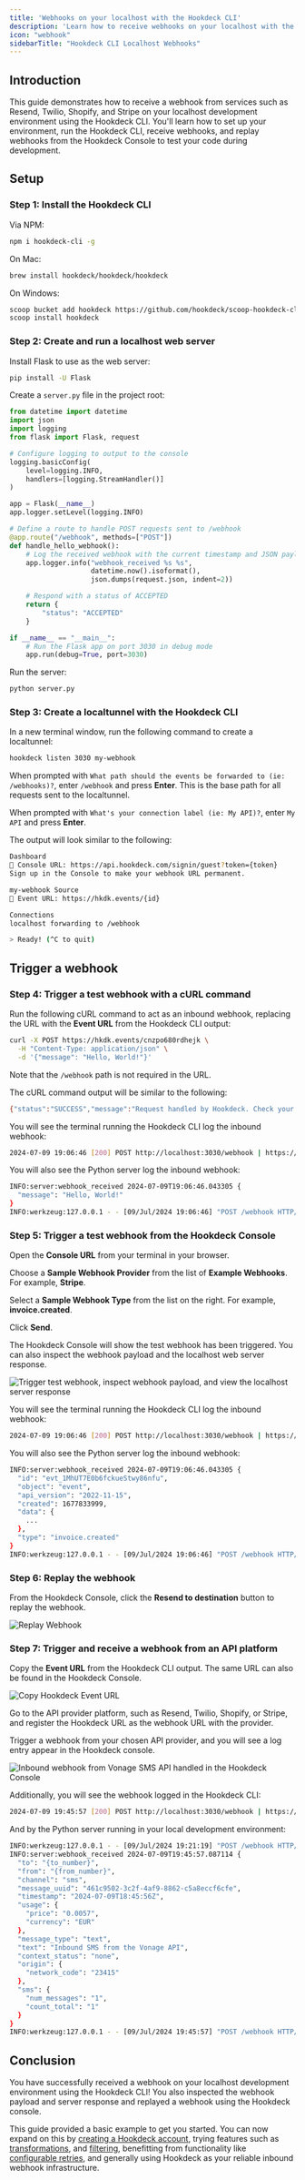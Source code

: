 ```yaml
---
title: 'Webhooks on your localhost with the Hookdeck CLI'
description: 'Learn how to receive webhooks on your localhost with the Hookdeck CLI'
icon: "webhook"
sidebarTitle: "Hookdeck CLI Localhost Webhooks"
---
```


## Introduction

This guide demonstrates how to receive a webhook from services such as Resend, Twilio, Shopify, and Stripe on your localhost development environment using the Hookdeck CLI. You'll learn how to set up your environment, run the Hookdeck CLI, receive webhooks, and replay webhooks from the Hookdeck Console to test your code during development.

## Setup

### Step 1: Install the Hookdeck CLI

Via NPM:

```sh
npm i hookdeck-cli -g
```

On Mac:

```sh
brew install hookdeck/hookdeck/hookdeck
```

On Windows:

```sh
scoop bucket add hookdeck https://github.com/hookdeck/scoop-hookdeck-cli.git
scoop install hookdeck
```

### Step 2: Create and run a localhost web server

Install Flask to use as the web server:

```sh
pip install -U Flask
```

Create a `server.py` file in the project root:

```python
from datetime import datetime
import json
import logging
from flask import Flask, request

# Configure logging to output to the console
logging.basicConfig(
    level=logging.INFO,
    handlers=[logging.StreamHandler()]
)

app = Flask(__name__)
app.logger.setLevel(logging.INFO)

# Define a route to handle POST requests sent to /webhook
@app.route("/webhook", methods=["POST"])
def handle_hello_webhook():
    # Log the received webhook with the current timestamp and JSON payload
    app.logger.info("webhook_received %s %s",
                    datetime.now().isoformat(),
                    json.dumps(request.json, indent=2))

    # Respond with a status of ACCEPTED
    return {
        "status": "ACCEPTED"
    }

if __name__ == "__main__":
    # Run the Flask app on port 3030 in debug mode
    app.run(debug=True, port=3030)
```

Run the server:

```sh
python server.py
```

### Step 3: Create a localtunnel with the Hookdeck CLI

In a new terminal window, run the following command to create a localtunnel:

```sh
hookdeck listen 3030 my-webhook
```

When prompted with `What path should the events be forwarded to (ie: /webhooks)?`, enter `/webhook` and press **Enter**. This is the base path for all requests sent to the localtunnel.

When prompted with `What's your connection label (ie: My API)?`, enter `My API` and press **Enter**.

The output will look similar to the following:

```sh
Dashboard
👤 Console URL: https://api.hookdeck.com/signin/guest?token={token}
Sign up in the Console to make your webhook URL permanent.

my-webhook Source
🔌 Event URL: https://hkdk.events/{id}

Connections
localhost forwarding to /webhook

> Ready! (^C to quit)
```

## Trigger a webhook

### Step 4: Trigger a test webhook with a cURL command

Run the following cURL command to act as an inbound webhook, replacing the URL with the **Event URL** from the Hookdeck CLI output:

```sh
curl -X POST https://hkdk.events/cnzpo680rdhejk \
  -H "Content-Type: application/json" \
  -d '{"message": "Hello, World!"}'
```

Note that the `/webhook` path is not required in the URL.

The cURL command output will be similar to the following:

```sh
{"status":"SUCCESS","message":"Request handled by Hookdeck. Check your dashboard to inspect the request: https://dashboard.hookdeck.com/requests/req_[id]","request_id":"req_[id]"}%
```

You will see the terminal running the Hookdeck CLI log the inbound webhook:

```sh
2024-07-09 19:06:46 [200] POST http://localhost:3030/webhook | https://console.hookdeck.com/?event_id={id}
```

You will also see the Python server log the inbound webhook:

```sh
INFO:server:webhook_received 2024-07-09T19:06:46.043305 {
  "message": "Hello, World!"
}
INFO:werkzeug:127.0.0.1 - - [09/Jul/2024 19:06:46] "POST /webhook HTTP/1.1" 200 -
```

### Step 5: Trigger a test webhook from the Hookdeck Console

Open the **Console URL** from your terminal in your browser.

Choose a **Sample Webhook Provider** from the list of **Example Webhooks**. For example, **Stripe**.

Select a **Sample Webhook Type** from the list on the right. For example, **invoice.created**.

Click **Send**.

The Hookdeck Console will show the test webhook has been triggered. You can also inspect the webhook payload and the localhost web server response.

![Trigger test webhook, inspect webhook payload, and view the localhost server response](../images/hookdeck-hello-world/trigger-inspect-webhook.gif)

You will see the terminal running the Hookdeck CLI log the inbound webhook:

```sh
2024-07-09 19:06:46 [200] POST http://localhost:3030/webhook | https://console.hookdeck.com/?event_id={id}
```

You will also see the Python server log the inbound webhook:

```sh
INFO:server:webhook_received 2024-07-09T19:06:46.043305 {
  "id": "evt_1MhUT7E0b6fckueStwy86nfu",
  "object": "event",
  "api_version": "2022-11-15",
  "created": 1677833999,
  "data": {
    ...
  },
  "type": "invoice.created"
}
INFO:werkzeug:127.0.0.1 - - [09/Jul/2024 19:06:46] "POST /webhook HTTP/1.1" 200 -
```

### Step 6: Replay the webhook

From the Hookdeck Console, click the **Resend to destination** button to replay the webhook.

![Replay Webhook](../images/hookdeck-hello-world/replay-webhook.gif)

### Step 7: Trigger and receive a webhook from an API platform

Copy the **Event URL** from the Hookdeck CLI output. The same URL can also be found in the Hookdeck Console.

![Copy Hookdeck Event URL](../images/hookdeck-hello-world/hookdeck-console-webhook-url.png)

Go to the API provider platform, such as Resend, Twilio, Shopify, or Stripe, and register the Hookdeck URL as the webhook URL with the provider.

Trigger a webhook from your chosen API provider, and you will see a log entry appear in the Hookdeck console.

![Inbound webhook from Vonage SMS API handled in the Hookdeck Console](../images/hookdeck-hello-world/vonage-inbound-webhook.gif)

Additionally, you will see the webhook logged in the Hookdeck CLI:

```sh
2024-07-09 19:45:57 [200] POST http://localhost:3030/webhook | https://console.hookdeck.com/?event_id={id}
```

And by the Python server running in your local development environment:

```sh
INFO:werkzeug:127.0.0.1 - - [09/Jul/2024 19:21:19] "POST /webhook HTTP/1.1" 200 -
INFO:server:webhook_received 2024-07-09T19:45:57.087114 {
  "to": "{to_number}",
  "from": "{from_number}",
  "channel": "sms",
  "message_uuid": "461c9502-3c2f-4af9-8862-c5a8eccf6cfe",
  "timestamp": "2024-07-09T18:45:56Z",
  "usage": {
    "price": "0.0057",
    "currency": "EUR"
  },
  "message_type": "text",
  "text": "Inbound SMS from the Vonage API",
  "context_status": "none",
  "origin": {
    "network_code": "23415"
  },
  "sms": {
    "num_messages": "1",
    "count_total": "1"
  }
}
INFO:werkzeug:127.0.0.1 - - [09/Jul/2024 19:45:57] "POST /webhook HTTP/1.1" 200 -
```

## Conclusion

You have successfully received a webhook on your localhost development environment using the Hookdeck CLI! You also inspected the webhook payload and server response and replayed a webhook using the Hookdeck console.

This guide provided a basic example to get you started. You can now expand on this by [creating a Hookdeck account](https://dashboard.hookdeck.com/signup?ref=curious-mints), trying features such as [transformations](https://hookdeck.com/docs/transformations?ref=curious-mints), and [filtering](https://hookdeck.com/docs/transformations?ref=curious-mints), benefitting from functionality like [configurable retries](https://hookdeck.com/docs/retries?ref=curious-mints), and generally using Hookdeck as your reliable inbound webhook infrastructure.

